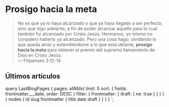 
# Prosigo hacia la meta

> No es que ya lo haya alcanzado o que ya haya llegado a ser perfecto, sino que sigo adelante, a fin de poder alcanzar aquello para lo cual también fui alcanzado por Cristo Jesús. Hermanos, yo mismo no considero haberlo ya alcanzado. Pero una cosa hago: olvidando lo que queda atrás y extendiéndome a lo que está delante, **prosigo hacia la meta** para obtener el premio del supremo llamamiento de Dios en Cristo Jesús. <br />
> — Filipenses 3:12-14

## Últimos artículos <SeeArticles />

<ArticleList posts={props.data.pages.nodes} prefix="blog/" as="h3" />

  query LastBlogPages {
    pages: allMdx(
      limit: 5
      sort: { fields: frontmatter___date, order: DESC }
      filter: { frontmatter: { draft: { ne: true } } }
    ) {
      nodes {
        id
        slug
        frontmatter {
          title
          date
          draft
        }
      }
    }
  }
`;
